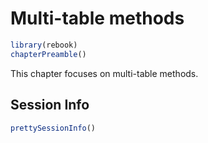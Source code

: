 # Multi-table methods {#multitable}

```r
library(rebook)
chapterPreamble()
```

This chapter focuses on multi-table methods.


## Session Info {-}

```r
prettySessionInfo()
```

